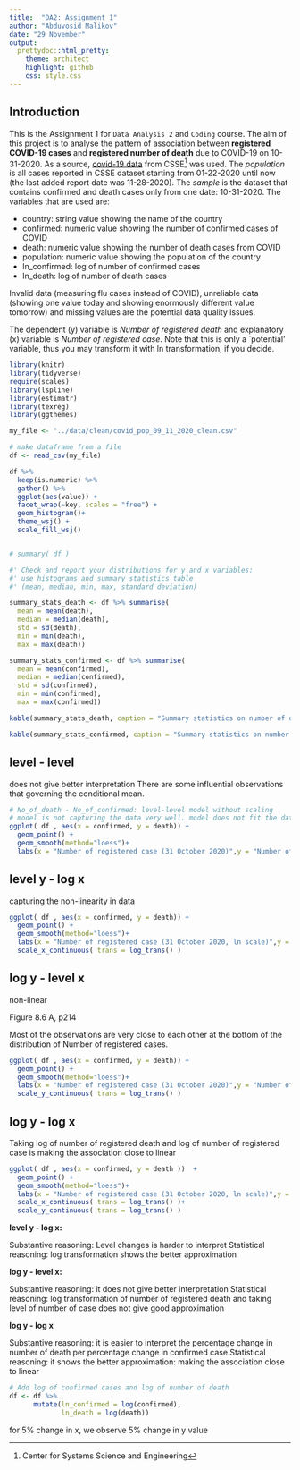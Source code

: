 ```yaml
---
title:  "DA2: Assignment 1"
author: "Abduvosid Malikov"
date: "29 November"
output:
  prettydoc::html_pretty:
    theme: architect
    highlight: github
    css: style.css
---
```


## Introduction

This is the Assignment 1 for `Data Analysis 2`  and `Coding` course. The aim of this project is  to analyse the pattern of association between **registered COVID-19 cases** and **registered number of death** due to COVID-19 on 10-31-2020. 
As a source, [covid-19 data](https://github.com/CSSEGISandData/COVID-19/blob/master/csse_covid_19_data/csse_covid_19_daily_reports/10-31-2020.csv) from CSSE^[Center for Systems Science and Engineering] was used. The *population* is all cases reported in CSSE dataset starting from 01-22-2020 until now (the last added report date was 11-28-2020). The *sample* is the dataset that contains confirmed and death cases only from one date: 10-31-2020. The variables that are used are:

* country: string value showing the name of the country
* confirmed: numeric value showing the number of confirmed cases of COVID
* death: numeric value showing the number of death cases from COVID 
* population: numeric value showing the population of the country
* ln_confirmed: log of number of confirmed cases
* ln_death: log of number of death cases

Invalid data (measuring flu cases instead of COVID), unreliable data (showing one value today and showing enormously different value tomorrow) and missing values are the potential data quality issues. 

The dependent (y) variable is *Number of registered death* and explanatory (x) variable is *Number of registered case*. Note that this is
only a `potential' variable, thus you may transform it with ln transformation, if you decide.

``` r
library(knitr)
library(tidyverse)
require(scales)
library(lspline)
library(estimatr)
library(texreg)
library(ggthemes)

my_file <- "../data/clean/covid_pop_09_11_2020_clean.csv"

# make dataframe from a file
df <- read_csv(my_file)
```

``` r

df %>%
  keep(is.numeric) %>% 
  gather() %>% 
  ggplot(aes(value)) +
  facet_wrap(~key, scales = "free") +
  geom_histogram()+
  theme_wsj() + 
  scale_fill_wsj()


# summary( df )
```

``` r

#' Check and report your distributions for y and x variables: 
#' use histograms and summary statistics table 
#' (mean, median, min, max, standard deviation)

summary_stats_death <- df %>% summarise(
  mean = mean(death),
  median = median(death),
  std = sd(death),
  min = min(death),
  max = max(death))

summary_stats_confirmed <- df %>% summarise(
  mean = mean(confirmed),
  median = median(confirmed),
  std = sd(confirmed),
  min = min(confirmed),
  max = max(confirmed))
```

```r
kable(summary_stats_death, caption = "Summary statistics on number of death")

kable(summary_stats_confirmed, caption = "Summary statistics on number of confirmed cases") 

```


## level - level
does not give better interpretation
There are some influential observations that governing the conditional mean. 

```r
# No_of_death - No_of_confirmed: level-level model without scaling
# model is not capturing the data very well. model does not fit the data
ggplot( df , aes(x = confirmed, y = death)) +
  geom_point() +
  geom_smooth(method="loess")+
  labs(x = "Number of registered case (31 October 2020)",y = "Number of registered death") 

```

## level y - log x
capturing the non-linearity in data
```r
ggplot( df , aes(x = confirmed, y = death)) +
  geom_point() +
  geom_smooth(method="loess")+
  labs(x = "Number of registered case (31 October 2020, ln scale)",y = "Number of registered death") +
  scale_x_continuous( trans = log_trans() )
```

## log y - level x

non-linear

Figure 8.6 A, p214

Most of the observations are very close to each other at the bottom of the distribution of Number of registered cases.



```r

ggplot( df , aes(x = confirmed, y = death)) +
  geom_point() +
  geom_smooth(method="loess")+
  labs(x = "Number of registered case (31 October 2020)",y = "Number of registered death (ln scale)") +
  scale_y_continuous( trans = log_trans() )
```

## log y - log x

Taking log of number of registered death and log of number of registered case is making the association close to linear

```r

ggplot( df , aes(x = confirmed, y = death ))  +
  geom_point() +
  geom_smooth(method="loess")+
  labs(x = "Number of registered case (31 October 2020, ln scale)",y = "Number of registered death (ln scale)") +
  scale_x_continuous( trans = log_trans() )+
  scale_y_continuous( trans = log_trans() )
```

**level y - log x:**

Substantive reasoning: Level changes is harder to interpret
Statistical reasoning: log transformation shows the better approximation

**log y - level x:**

Substantive reasoning: it does not give better interpretation 
Statistical reasoning: log transformation of number of registered death and taking level of number of case does not give good approximation

**log y - log x**

Substantive reasoning: it is easier to interpret the percentage change in number of death per percentage change in confirmed case
Statistical reasoning: it shows the better approximation: making the association close to linear

```r

# Add log of confirmed cases and log of number of death
df <- df %>% 
      mutate(ln_confirmed = log(confirmed),
             ln_death = log(death))

```


for 5% change in x, we observe 5% change in y value


